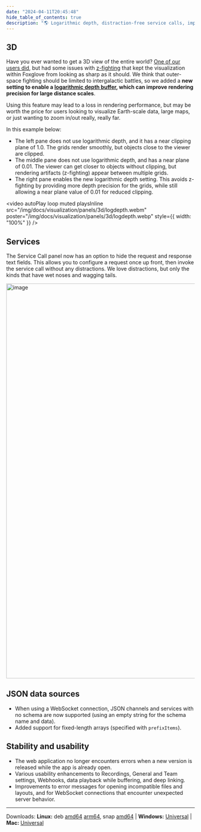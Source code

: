 ---
date: "2024-04-11T20:45:48"
hide_table_of_contents: true
description: "🌎 Logarithmic depth, distraction-free service calls, improved JSON support, and fewer errors."
---

## 3D

Have you ever wanted to get a 3D view of the entire world? [One of our users did](https://github.com/orgs/foxglove/discussions/941), but had some issues with [z-fighting](https://en.wikipedia.org/wiki/Z-fighting) that kept the visualization within Foxglove from looking as sharp as it should. We think that outer-space fighting should be limited to intergalactic battles, so we added a **new setting to enable a [logarithmic depth buffer](https://www.gamedeveloper.com/programming/logarithmic-depth-buffer), which can improve rendering precision for large distance scales**.

Using this feature may lead to a loss in rendering performance, but may be worth the price for users looking to visualize Earth-scale data, large maps, or just wanting to zoom in/out really, really far.

In this example below:

- The left pane does not use logarithmic depth, and it has a near clipping plane of 1.0. The grids render smoothly, but objects close to the viewer are clipped.
- The middle pane does not use logarithmic depth, and has a near plane of 0.01. The viewer can get closer to objects without clipping, but rendering artifacts (z-fighting) appear between multiple grids.
- The right pane enables the new logarithmic depth setting. This avoids z-fighting by providing more depth precision for the grids, while still allowing a near plane value of 0.01 for reduced clipping.

<video
  autoPlay
  loop
  muted
  playsInline
  src="/img/docs/visualization/panels/3d/logdepth.webm"
  poster="/img/docs/visualization/panels/3d/logdepth.webp"
  style={{ width: "100%" }}
/>

## Services

The Service Call panel now has an option to hide the request and response text fields. This allows you to configure a request once up front, then invoke the service call without any distractions. We love distractions, but only the kinds that have wet noses and wagging tails.

<img
  width="1054"
  alt="image"
  src="https://github.com/foxglove/docs/assets/14237/c87830cc-d490-4a34-a6dc-a4cc671ef722"
/>

## JSON data sources

- When using a WebSocket connection, JSON channels and services with no schema are now supported (using an empty string for the schema name and data).
- Added support for fixed-length arrays (specified with `prefixItems`).

## Stability and usability

- The web application no longer encounters errors when a new version is released while the app is already open.
- Various usability enhancements to Recordings, General and Team settings, Webhooks, data playback while buffering, and deep linking.
- Improvements to error messages for opening incompatible files and layouts, and for WebSocket connections that encounter unexpected server behavior.

---

Downloads: **Linux:** deb [amd64](https://get.foxglove.dev/desktop/v2.2.0/foxglove-studio-2.2.0-linux-amd64.deb) [arm64](https://get.foxglove.dev/desktop/v2.2.0/foxglove-studio-2.2.0-linux-arm64.deb), snap [amd64](https://get.foxglove.dev/desktop/v2.2.0/foxglove-studio-2.2.0-linux-amd64.snap) | **Windows:** [Universal](https://get.foxglove.dev/desktop/v2.2.0/foxglove-studio-2.2.0-win.exe) | **Mac:** [Universal](https://get.foxglove.dev/desktop/v2.2.0/foxglove-studio-2.2.0-mac-universal.dmg)
